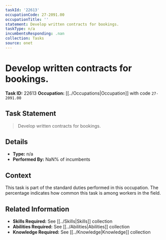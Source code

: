 ```yaml
---
taskId: '22613'
occupationCode: 27-2091.00
occupationTitle: ''
statement: Develop written contracts for bookings.
taskType: n/a
incumbentsResponding: .nan
collection: Tasks
source: onet
---
```

# Develop written contracts for bookings.

**Task ID:** 22613
**Occupation:** [[../Occupations|Occupation]] with code `27-2091.00`

## Task Statement

> Develop written contracts for bookings.

## Details

- **Type:** n/a
- **Performed By:** NaN% of incumbents

## Context

This task is part of the standard duties performed in this occupation. The percentage indicates how common this task is among workers in the field.

## Related Information

- **Skills Required:** See [[../Skills|Skills]] collection
- **Abilities Required:** See [[../Abilities|Abilities]] collection
- **Knowledge Required:** See [[../Knowledge|Knowledge]] collection
